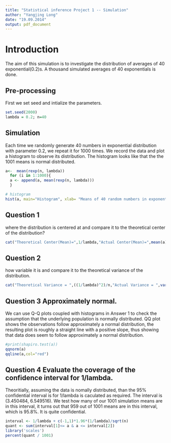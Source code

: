```yaml
---
title: "Statistical inference Project 1 -- Simulation"
author: "Yangjing Long"
date: "19.09.2014"
output: pdf_document
---
```


# Introduction

The aim of this simulation is to investigate the distribution of averages of 40 exponential(0.2)s. A thousand simulated averages of 40 exponentials is done. 

## Pre-processing
First we set seed and intialize the parameters.

```r
set.seed(2000)
lambda = 0.2; n=40
```

## Simulation

Each time we randomly generate 40 numbers in exponential distribution with parameter 0.2, we repeat it for 1000 times. We record the data and plot a histogram to observe its distribution. The histogram looks like that the the 1001 means is normal distributed. 

```r
a<-  mean(rexp(n, lambda))
  for (i in 1:1000){
  a <- append(a, mean(rexp(n, lambda)))
  }

# histogram
hist(a, main="Histogram", xlab= "Means of 40 random numbers in exponential distribution", breaks=40, col="lightgreen")
``` 


## Question 1
where the distribution is centered at and compare it to the theoretical center of the distribution?

```r
cat("Theoretical Center(Mean)=",1/lambda,"Actual Center(Mean)=",mean(a),"\n")
```

## Question 2
how variable it is and compare it to the theoretical variance of the distribution.

```r
cat("Theoretical Variance = ",((1/lambda)^2)/n,"Actual Variance = ",var(a),"\n")
```


## Question 3 Approximately normal.

We can use Q-Q plots coupled with histograms in Answer 1 to check the assumption that the underlying population is normally distributed. QQ plot shows the observations follow approximately a normal distribution, the resulting plot is roughly a straight line with a positive slope, thus showing that data does seem to follow
approximately a normal distribution.

```r
#print(shapiro.test(a))
qqnorm(a)
qqline(a,col="red")
```

## Question 4 Evaluate the coverage of the confidence interval for 1/lambda.

Theoritially, assuming the data is nomally distributed, than the 95% confidential interval is for 1/lambda is caculated as required. The interval is (3.450484, 6.549516). We test how many of our 1001 simulation means are in this interval, it turns out that 959 out of 1001 means are in this interval, which is 95.8%. It is quite confidential.

```r
interval <- 1/lambda + c(-1,1)*1.96*(1/lambda)/sqrt(n)
quant <- sum(interval[1]<= a & a <= interval[2])
library('scales')
percent(quant / 1001)
```

